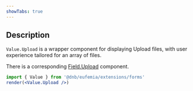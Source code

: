 ```yaml
---
showTabs: true
---
```


## Description

`Value.Upload` is a wrapper component for displaying Upload files, with user experience tailored for an array of files.

There is a corresponding [Field.Upload](/uilib/extensions/forms/feature-fields/more-fields/Upload) component.

```jsx
import { Value } from '@dnb/eufemia/extensions/forms'
render(<Value.Upload />)
```
